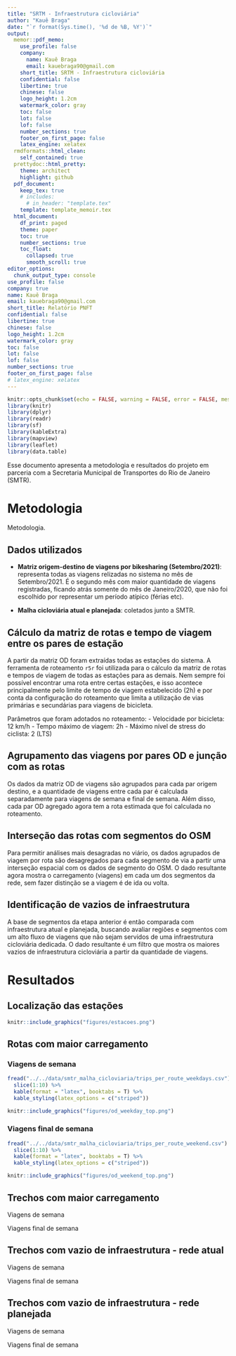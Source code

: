 ```yaml
---
title: "SRTM - Infraestrutura cicloviária"
author: "Kauê Braga"
date: "`r format(Sys.time(), '%d de %B, %Y')`"
output:
  memor::pdf_memo:
    use_profile: false
    company:
      name: Kauê Braga
      email: kauebraga90@gmail.com
    short_title: SRTM - Infraestrutura cicloviária
    confidential: false
    libertine: true
    chinese: false
    logo_height: 1.2cm
    watermark_color: gray
    toc: false
    lot: false
    lof: false
    number_sections: true
    footer_on_first_page: false
    latex_engine: xelatex
  rmdformats::html_clean:
    self_contained: true
  prettydoc::html_pretty:
    theme: architect
    highlight: github
  pdf_document: 
    keep_tex: true
    # includes:
      # in_header: "template.tex"
    template: template_memoir.tex
  html_document:
    df_print: paged
    theme: paper
    toc: true
    number_sections: true
    toc_float:
      collapsed: true
      smooth_scroll: true
editor_options:
  chunk_output_type: console
use_profile: false
company: true
name: Kauê Braga
email: kauebraga90@gmail.com
short_title: Relatório PNFT
confidential: false
libertine: true
chinese: false
logo_height: 1.2cm
watermark_color: gray
toc: false
lot: false
lof: false
number_sections: true
footer_on_first_page: false
# latex_engine: xelatex
---
```


```r
knitr::opts_chunk$set(echo = FALSE, warning = FALSE, error = FALSE, message = FALSE, out.width = "100%", fig.pos = "H", out.extra = "")
library(knitr)
library(dplyr)
library(readr)
library(sf)
library(kableExtra)
library(mapview)
library(leaflet)
library(data.table)
```

<!-- - Separar padrão de deslocamento dias de semana e fins de semana e separar isso por área de planejamento -->
<!-- - Traçar um perfil dos usuários dias de semana e fins de semana por área de planejamento -->
<!-- - Diferenciar as vias usadas por tipo de usuário, tem uma forma de identificar os entregadores que podemos pegar com a Tembic -->

Esse documento apresenta a metodologia e resultados do projeto em parceria com a Secretaria Municipal de Transportes do Rio de Janeiro (SMTR). 

# Metodologia

Metodologia.

## Dados utilizados

- **Matriz origem-destino de viagens por bikesharing (Setembro/2021)**: representa todas as viagens relizadas no sistema no mês de Setembro/2021. É o segundo mês com maior quantidade de viagens registradas, ficando atrás somente do mẽs de Janeiro/2020, que não foi escolhido por representar um período atípico (férias etc).  

- **Malha cicloviária atual e planejada**: coletados junto a SMTR.

## Cálculo da matriz de rotas e tempo de viagem entre os pares de estação

A partir da matriz OD foram extraídas todas as estações do sistema. A ferramenta de roteamento `r5r` foi utilizada para o cálculo da matriz de rotas e tempos de viagem de todas as estações para as demais. Nem sempre foi possível encontrar uma rota entre certas estações, e isso acontece principalmente pelo limite de tempo de viagem estabelecido (2h) e por conta da configuração do roteamento que limita a utilização de vias primárias e secundárias para viagens de bicicleta.

Parâmetros que foram adotados no roteamento:
- Velocidade por bicicleta: 12 km/h
- Tempo máximo de viagem: 2h
- Máximo nível de stress do ciclista: 2 (LTS)

## Agrupamento das viagens por pares OD e junção com as rotas

Os dados da matriz OD de viagens são agrupados para cada par origem destino, e a quantidade de viagens entre cada par é calculada separadamente para viagens de semana e final de semana.  Além disso, cada par OD agregado agora tem a rota estimada que foi calculada no roteamento.

## Interseção das rotas com segmentos do OSM

Para permitir análises mais desagradas no viário, os dados agrupados de viagem por rota são desagregados para cada segmento de via a partir uma interseção espacial com os dados de segmento do OSM. O dado resultante agora mostra o carregamento (viagens) em cada um dos segmentos da rede, sem fazer distinção se a viagem é de ida ou volta.

## Identificação de vazios de infraestrutura

A base de segmentos da etapa anterior é então comparada com infraestrutura atual e planejada, buscando avaliar regiões e segmentos com um alto fluxo de viagens que não sejam servidos de uma infraestrutura cicloviária dedicada. O dado resultante é um filtro que mostra os maiores vazios de infraestrutura cicloviária a partir da quantidade de viagens. 

# Resultados

## Localização das estações

```r
knitr::include_graphics("figures/estacoes.png")
```

## Rotas com maior carregamento

### Viagens de semana

```r
fread("../../data/smtr_malha_cicloviaria/trips_per_route_weekdays.csv") %>%
  slice(1:10) %>%
  kable(format = "latex", booktabs = T) %>%
  kable_styling(latex_options = c("striped"))

```


```r
knitr::include_graphics("figures/od_weekday_top.png")
```

### Viagens final de semana

```r
fread("../../data/smtr_malha_cicloviaria/trips_per_route_weekend.csv") %>%
  slice(1:10) %>%
  kable(format = "latex", booktabs = T) %>%
  kable_styling(latex_options = c("striped"))

```

```r
knitr::include_graphics("figures/od_weekend_top.png")
```

## Trechos com maior carregamento

Viagens de semana

Viagens final de semana

## Trechos com vazio de infraestrutura - rede atual

Viagens de semana

Viagens final de semana

## Trechos com vazio de infraestrutura - rede planejada

Viagens de semana

Viagens final de semana